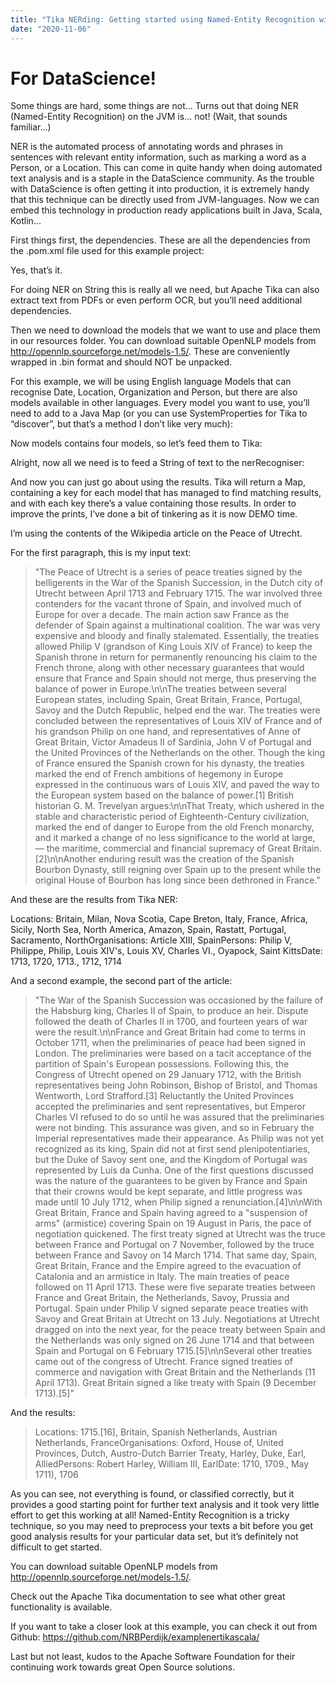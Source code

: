 ```yaml
---
title: "Tika NERding: Getting started using Named-Entity Recognition with OpenNLP on the JVM (Scala, Java, Kotlin…)"
date: "2020-11-06"
---
```


# For DataScience!

Some things are hard, some things are not… Turns out that doing NER (Named-Entity Recognition) on the JVM is… not! (Wait, that sounds familiar…)

NER is the automated process of annotating words and phrases in sentences with relevant entity information, such as marking a word as a Person, or a Location. This can come in quite handy when doing automated text analysis and is a staple in the DataScience community. As the trouble with DataScience is often getting it into production, it is extremely handy that this technique can be directly used from JVM-languages. Now we can embed this technology in production ready applications built in Java, Scala, Kotlin...

First things first, the dependencies. These are all the dependencies from the .pom.xml file used for this example project:

Yes, that’s it.

For doing NER on String this is really all we need, but Apache Tika can also extract text from PDFs or even perform OCR, but you’ll need additional dependencies.

Then we need to download the models that we want to use and place them in our resources folder. You can download suitable OpenNLP models from http://opennlp.sourceforge.net/models-1.5/. These are conveniently wrapped in .bin format and should NOT be unpacked.

For this example, we will be using English language Models that can recognise Date, Location, Organization and Person, but there are also models available in other languages. Every model you want to use, you’ll need to add to a Java Map (or you can use SystemProperties for Tika to “discover”, but that’s a method I don’t like very much):

Now models contains four models, so let’s feed them to Tika:

Alright, now all we need is to feed a String of text to the nerRecogniser:

And now you can just go about using the results. Tika will return a Map, containing a key for each model that has managed to find matching results, and with each key there’s a value containing those results. In order to improve the prints, I’ve done a bit of tinkering as it is now DEMO time.

I’m using the contents of the Wikipedia article on the Peace of Utrecht.

For the first paragraph, this is my input text:

> "The Peace of Utrecht is a series of peace treaties signed by the belligerents in the War of the Spanish Succession, in the Dutch city of Utrecht between April 1713 and February 1715. The war involved three contenders for the vacant throne of Spain, and involved much of Europe for over a decade. The main action saw France as the defender of Spain against a multinational coalition. The war was very expensive and bloody and finally stalemated. Essentially, the treaties allowed Philip V (grandson of King Louis XIV of France) to keep the Spanish throne in return for permanently renouncing his claim to the French throne, along with other necessary guarantees that would ensure that France and Spain should not merge, thus preserving the balance of power in Europe.\n\nThe treaties between several European states, including Spain, Great Britain, France, Portugal, Savoy and the Dutch Republic, helped end the war. The treaties were concluded between the representatives of Louis XIV of France and of his grandson Philip on one hand, and representatives of Anne of Great Britain, Victor Amadeus II of Sardinia, John V of Portugal and the United Provinces of the Netherlands on the other. Though the king of France ensured the Spanish crown for his dynasty, the treaties marked the end of French ambitions of hegemony in Europe expressed in the continuous wars of Louis XIV, and paved the way to the European system based on the balance of power.[1] British historian G. M. Trevelyan argues:\n\nThat Treaty, which ushered in the stable and characteristic period of Eighteenth-Century civilization, marked the end of danger to Europe from the old French monarchy, and it marked a change of no less significance to the world at large, — the maritime, commercial and financial supremacy of Great Britain.[2]\n\nAnother enduring result was the creation of the Spanish Bourbon Dynasty, still reigning over Spain up to the present while the original House of Bourbon has long since been dethroned in France."

And these are the results from Tika NER:

Locations: Britain, Milan, Nova Scotia, Cape Breton, Italy, France, Africa, Sicily, North Sea, North America, Amazon, Spain, Rastatt, Portugal, Sacramento, NorthOrganisations: Article XIII, SpainPersons: Philip V, Philippe, Philip, Louis XIV's, Louis XV, Charles VI., Oyapock, Saint KittsDate: 1713, 1720, 1713., 1712, 1714

And a second example, the second part of the article:

> "The War of the Spanish Succession was occasioned by the failure of the Habsburg king, Charles II of Spain, to produce an heir. Dispute followed the death of Charles II in 1700, and fourteen years of war were the result.\n\nFrance and Great Britain had come to terms in October 1711, when the preliminaries of peace had been signed in London. The preliminaries were based on a tacit acceptance of the partition of Spain's European possessions. Following this, the Congress of Utrecht opened on 29 January 1712, with the British representatives being John Robinson, Bishop of Bristol, and Thomas Wentworth, Lord Strafford.[3] Reluctantly the United Provinces accepted the preliminaries and sent representatives, but Emperor Charles VI refused to do so until he was assured that the preliminaries were not binding. This assurance was given, and so in February the Imperial representatives made their appearance. As Philip was not yet recognized as its king, Spain did not at first send plenipotentiaries, but the Duke of Savoy sent one, and the Kingdom of Portugal was represented by Luís da Cunha. One of the first questions discussed was the nature of the guarantees to be given by France and Spain that their crowns would be kept separate, and little progress was made until 10 July 1712, when Philip signed a renunciation.[4]\n\nWith Great Britain, France and Spain having agreed to a \"suspension of arms\" (armistice) covering Spain on 19 August in Paris, the pace of negotiation quickened. The first treaty signed at Utrecht was the truce between France and Portugal on 7 November, followed by the truce between France and Savoy on 14 March 1714. That same day, Spain, Great Britain, France and the Empire agreed to the evacuation of Catalonia and an armistice in Italy. The main treaties of peace followed on 11 April 1713. These were five separate treaties between France and Great Britain, the Netherlands, Savoy, Prussia and Portugal. Spain under Philip V signed separate peace treaties with Savoy and Great Britain at Utrecht on 13 July. Negotiations at Utrecht dragged on into the next year, for the peace treaty between Spain and the Netherlands was only signed on 26 June 1714 and that between Spain and Portugal on 6 February 1715.[5]\n\nSeveral other treaties came out of the congress of Utrecht. France signed treaties of commerce and navigation with Great Britain and the Netherlands (11 April 1713). Great Britain signed a like treaty with Spain (9 December 1713).[5]"

And the results:

> Locations: 1715.[16], Britain, Spanish Netherlands, Austrian Netherlands, FranceOrganisations: Oxford, House of, United Provinces, Dutch, Austro-Dutch Barrier Treaty, Harley, Duke, Earl, AlliedPersons: Robert Harley, William III, EarlDate: 1710, 1709., May 1711), 1706

As you can see, not everything is found, or classified correctly, but it provides a good starting point for further text analysis and it took very little effort to get this working at all! Named-Entity Recognition is a tricky technique, so you may need to preprocess your texts a bit before you get good analysis results for your particular data set, but it’s definitely not difficult to get started.

You can download suitable OpenNLP models from http://opennlp.sourceforge.net/models-1.5/.

Check out the Apache Tika documentation to see what other great functionality is available.

If you want to take a closer look at this example, you can check it out from Github: https://github.com/NRBPerdijk/examplenertikascala/

Last but not least, kudos to the Apache Software Foundation for their continuing work towards great Open Source solutions.

